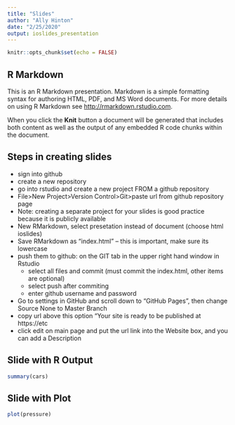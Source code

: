 ```yaml
---
title: "Slides"
author: "Ally Hinton"
date: "2/25/2020"
output: ioslides_presentation
---
```


```r
knitr::opts_chunk$set(echo = FALSE)
```

## R Markdown

This is an R Markdown presentation. Markdown is a simple formatting syntax for authoring HTML, PDF, and MS Word documents. For more details on using R Markdown see <http://rmarkdown.rstudio.com>.

When you click the **Knit** button a document will be generated that includes both content as well as the output of any embedded R code chunks within the document.

## Steps in creating slides

- sign into github
- create a new repository
- go into rstudio and create a new project FROM a github repository
- File>New Project>Version Control>Git>paste url from github repository page
- Note: creating a separate project for your slides is good practice because it is publicly available
- New RMarkdown, select presetation instead of document (choose html ioslides)
- Save RMarkdown as "index.html" -- this is important, make sure its lowercase
- push them to github: on the GIT tab in the upper right hand window in Rstudio
  - select all files and commit (must commit the index.html, other items are optional)
  - select push after commiting
  - enter github username and password
- Go to settings in GitHub and scroll down to "GitHub Pages", then change Source None to Master Branch
- copy url above this option "Your site is ready to be published at https://etc
- click edit on main page and put the url link into the Website box, and you can add a Description 

## Slide with R Output

```r
summary(cars)
```

## Slide with Plot

```r
plot(pressure)
```


